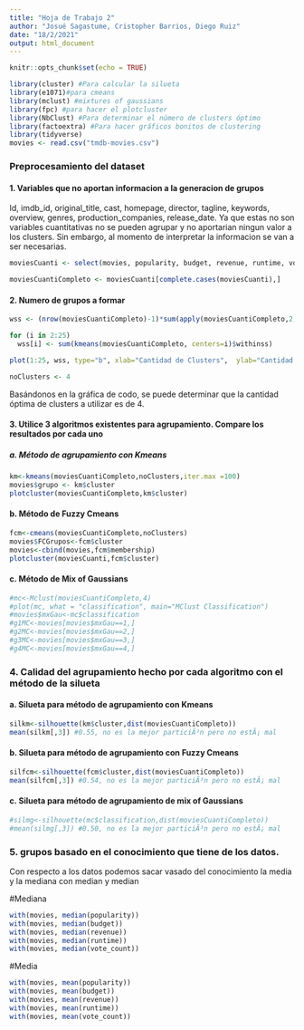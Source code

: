 ```yaml
---
title: "Hoja de Trabajo 2"
author: "Josué Sagastume, Cristopher Barrios, Diego Ruiz"
date: "18/2/2021"
output: html_document
---
```


```r
knitr::opts_chunk$set(echo = TRUE)
```

```r
library(cluster) #Para calcular la silueta
library(e1071)#para cmeans
library(mclust) #mixtures of gaussians
library(fpc) #para hacer el plotcluster
library(NbClust) #Para determinar el número de clusters óptimo
library(factoextra) #Para hacer gráficos bonitos de clustering
library(tidyverse)
movies <- read.csv("tmdb-movies.csv")
```

### Preprocesamiento del dataset
#### 1. Variables que no aportan informacion a la generacion de grupos

Id, imdb_id, original_title, cast, homepage, director, tagline, keywords, overview, genres, production_companies, release_date. Ya que estas no son variables cuantitativas no se pueden agrupar y no aportarian ningun valor a los clusters. Sin embargo, al momento de interpretar la informacion se van a ser necesarias.

```r
moviesCuanti <- select(movies, popularity, budget, revenue, runtime, vote_average, release_year)

moviesCuantiCompleto <- moviesCuanti[complete.cases(moviesCuanti),]
```

#### 2. Numero de grupos a formar
```r
wss <- (nrow(moviesCuantiCompleto)-1)*sum(apply(moviesCuantiCompleto,2,var))

for (i in 2:25) 
  wss[i] <- sum(kmeans(moviesCuantiCompleto, centers=i)$withinss)

plot(1:25, wss, type="b", xlab="Cantidad de Clusters",  ylab="Cantidad de suma de cuadrados")

noClusters <- 4
```

Basándonos en la gráfica de codo, se puede determinar que la cantidad óptima de clusters a utilizar es de 4.

#### 3. Utilice 3 algoritmos existentes para agrupamiento. Compare los resultados por cada uno
##### a. Método de agrupamiento con Kmeans

```r
km<-kmeans(moviesCuantiCompleto,noClusters,iter.max =100)
movies$grupo <- km$cluster
plotcluster(moviesCuantiCompleto,km$cluster)
```

#### b. Método de Fuzzy Cmeans
```r
fcm<-cmeans(moviesCuantiCompleto,noClusters)
movies$FCGrupos<-fcm$cluster
movies<-cbind(movies,fcm$membership)
plotcluster(moviesCuanti,fcm$cluster)
```

#### c. Método de Mix of Gaussians
```r
#mc<-Mclust(moviesCuantiCompleto,4)
#plot(mc, what = "classification", main="MClust Classification")
#movies$mxGau<-mc$classification
#g1MC<-movies[movies$mxGau==1,]
#g2MC<-movies[movies$mxGau==2,]
#g3MC<-movies[movies$mxGau==3,]
#g4MC<-movies[movies$mxGau==4,]
```

### 4. Calidad del agrupamiento hecho por cada algoritmo con el método de la silueta
#### a. Silueta para método de agrupamiento con Kmeans
```r
silkm<-silhouette(km$cluster,dist(moviesCuantiCompleto))
mean(silkm[,3]) #0.55, no es la mejor particiÃ³n pero no estÃ¡ mal
```

#### b. Silueta para método de agrupamiento con Fuzzy Cmeans
```r
silfcm<-silhouette(fcm$cluster,dist(moviesCuantiCompleto))
mean(silfcm[,3]) #0.54, no es la mejor particiÃ³n pero no estÃ¡ mal

```

#### c. Silueta para método de agrupamiento de mix of Gaussians
```r
#silmg<-silhouette(mc$classification,dist(moviesCuantiCompleto))
#mean(silmg[,3]) #0.50, no es la mejor particiÃ³n pero no estÃ¡ mal

```
### 5. grupos  basado  en  el  conocimiento  que  tiene  de  los  datos. 
Con respecto a los datos podemos sacar vasado del conocimiento la media y la mediana con median y median

#Mediana
```r
with(movies, median(popularity))
with(movies, median(budget))
with(movies, median(revenue))
with(movies, median(runtime))
with(movies, median(vote_count))
```
#Media
```r
with(movies, mean(popularity))
with(movies, mean(budget))
with(movies, mean(revenue))
with(movies, mean(runtime))
with(movies, mean(vote_count))
```
